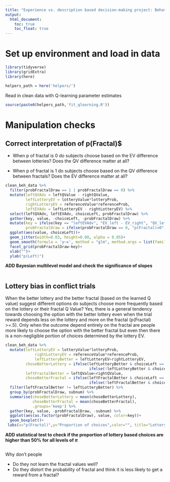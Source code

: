 ```yaml
---
title: "Experience vs. description based decision-making project: Behavioral manipulation checks"
output: 
  html_document:
    toc: true
    toc_float: true
---
```


# Set up environment and load in data

```r
library(tidyverse)
library(gridExtra)
library(here)
```

```r
helpers_path = here('helpers/')
```

Read in clean data with Q-learning parameter estimates

```r
source(paste0(helpers_path,'fit_qlearning.R'))
```

# Manipulation checks

## Correct interpretation of p(Fractal)$

- When p of fractal is 0 do subjects choose based on the EV difference between lotteries? Does the QV difference matter at all?

- When p of fractal is 1 do subjects choose based on the QV difference between fractals? Does the EV difference matter at all?

```r
clean_beh_data %>%
  filter(probFractalDraw == 1 | probFractalDraw == 0) %>%
  mutate(leftQVAdv = leftQValue - rightQValue,
         leftLotteryEV = lotteryValue*lotteryProb,
         rightLotteryEV = referenceValue*referenceProb,
         leftEVAdv = leftLotteryEV - rightLotteryEV) %>%
  select(leftQVAdv, leftEVAdv, choiceLeft, probFractalDraw) %>%
  gather(key, value, -choiceLeft, -probFractalDraw) %>%  
  mutate(key = ifelse(key == "leftEVAdv", "EV_left - EV_right", "QV_left - QV_right"),
         probFractalDraw = ifelse(probFractalDraw == 0, "p(Fractal)=0", "p(Fractal)=1"))%>%
  ggplot(aes(value, choiceLeft))+
  geom_jitter(width=0.03, height=0.08, alpha = 0.05)+
  geom_smooth(formula = 'y~x', method = "glm", method.args = list(family=binomial), fullrange=TRUE)+
  facet_grid(probFractalDraw~key)+
  xlab("")+
  ylab("p(Left)")
```

**ADD Bayesian multilevel model and check the significance of slopes**

```r

```

## Lottery bias in conflict trials

When the better lottery and the better fractal (based on the learned Q value) suggest different options do subjects choose more frequently based on the lottery or their fractal Q Value? Yes, there is a general tendency towards choosing the option with the better lottery even when the trial reward depends less on the lottery and more on the fractal (p(Fractal) >=.5). Only when the outcome depend entirely on the fractal are people more likely to choose the option with the better fractal but even then there is a non-negligible portion of choices determined by the lottery EV. 

```r
clean_beh_data %>%
  mutate(leftLotteryEV = lotteryValue*lotteryProb,
  			 rightLotteryEV = referenceValue*referenceProb,
  			 leftLotteryBetter = leftLotteryEV>rightLotteryEV,
         choseBetterLottery = ifelse(leftLotteryBetter & choiceLeft == 1, 1, 
                                     ifelse(!leftLotteryBetter & choiceLeft == 0, 1, 0)),
         leftFractalBetter = leftQValue>rightQValue,
         choseBetterFractal = ifelse(leftFractalBetter & choiceLeft == 1, 1, 
                                     ifelse(!leftFractalBetter & choiceLeft == 0, 1, 0))) %>%
  filter(leftFractalBetter != leftLotteryBetter) %>%
  group_by(probFractalDraw, subnum) %>%
  summarise(choseBetterLottery = mean(choseBetterLottery),
            choseBetterFractal = mean(choseBetterFractal),
            .groups='keep') %>%
  gather(key, value, -probFractalDraw, -subnum) %>%
  ggplot(aes(as.factor(probFractalDraw), value, color=key))+
  geom_boxplot()+
 labs(x="p(Fractal)",y="Proportion of choices",color="", title="Lottery bias in conflict trials")

```

**ADD statistical test to check if the proportion of lottery based choices are higher than 50% for all levels of $\pi$**

```r

```

Why don't people

- Do they not learn the fractal values well?
- Do they distort the probability of fractal and think it is less likely to get a reward from a fractal?
